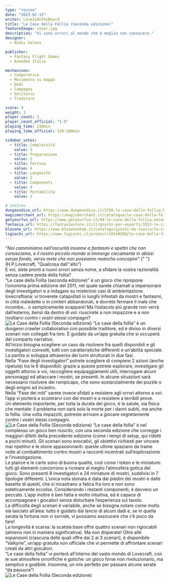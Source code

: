 ```yaml
---
type: "review"
date: "2023-02-13"
writer: LoveIsOnTheBoard
title: "Le Case della Follia (Seconda edizione)"
featureImage: cover.jpg
description: "Vi sono orrori al mondo che è meglio non conoscere."
designer:
  - Nikki Valens

publisher:
  - Fantasy Flight Games
  - Asmodee Italia

mechanisms:
  - Cooperativo
  - Movimento su mappa
  - Dadi
  - Campagna
  - Solitario
  - Traditore

score: 8
weight: 3
player_count: 3
player_count_official: "1-5"
playing_time: 210min
playing_time_official: 120-180min

sidebar_votes:
  - title: Complessità
    value: 3
  - title: Preparazione
    value: 2
  - title: Fortuna
    value: 4
  - title: Longevità
    value: 2
  - title: Componenti
    value: 4
  - title: Portabilità
    value: 2

# seelves
dungeondice_url: https://www.dungeondice.it/3758-le-case-della-follia.html
magicmerchant_url: https://magicmerchant.it/catalogue/le-case-della-follia-30140/
getyourfun_url: https://www.getyourfun.it/04-le-case-della-follia-seconda-edizione-giochi-da-tavolo-horror.html
fantasia_url: https://fantasiastore.it/it/giochi-per-esperti/3353-le-case-della-follia-seconda-edizione.html
blasone_url: https://www.blasoneshop.it/catalogo/giochi-da-tavolo/le-case-della-follia-2a-ed-42-3197
lsgiochi_url: https://www.lsgiochi.it/product/10149289/le-case-della-follia
---
```


<Setting>
  <em>
    “Noi camminiamo nell’oscurità insieme a fantasmi e spettri che non conosciamo, e il nostro piccolo mondo si immerge
    ciecamente in abissi senza fondo, verso mete che non possiamo neanche concepire”
  </em>{" "}
  (H.P.Lovecraft, "Qualcosa dall''alto")
  <br />
  E voi, siete pronti a nuovi orrori senza nome, a sfidare la vostra razionalità senza cadere preda della follia?
  <br />
  “Le case della Follia (seconda edizione)” è un gioco che ripropone l’omonima prima edizione del 2011, nel quale sarete
  chiamati a impersonare degli investigatori e a indagare su misteriosi casi di ambientazione lovecraftiana: vi
  troverete catapultati in luoghi infestati da mostri e fantasmi, in città maledette o in cimiteri abbandonati, e
  dovrete fermare il male che incombe… o semplicemente scappare! Ma l’ostacolo più grande non verrà dall’esterno, bensì
  da dentro di voi: riuscirete a non impazzire e a non rivoltarvi contro i vostri stessi compagni?&nbsp;
  <br />
</Setting>

<img src="./game1.jpg" alt="Le Case della Follia (Seconda edizione)" />

<Rules>
  “Le case della follia” è un dungeon crawler collaborativo con possibile traditore, ed è diviso in diversi scenari non
  collegati fra loro. È guidato da un’app gratuita che si occuperà del comparto narrativo. <br />
  All’inizio bisogna scegliere un caso da risolvere fra quelli disponibili e gli investigatori coinvolti, tutti con caratteristiche
  differenti e un’abilità speciale. La partita si sviluppa attraverso dei turni strutturati in due fasi.
  <br />
  Nella “Fase degli investigatori” potrete scegliere di compiere 2 azioni (anche ripetute) tra le 6 disponibili: grazie a
  queste potrete esplorare, investigare gli oggetti attorno a voi, raccogliere equipaggiamenti utili, interrogare alcuni
  personaggi ed attaccare i mostri, se presenti. In alcune situazioni sarà necessario risolvere dei rompicapo, che sono sostanzialmente
  dei puzzle o degli enigmi ad incastro.
  <br />
  Nella “Fase dei miti” sarete invece sfidati a resistere agli orrori attorno a voi: l’app vi porterà a scontrarvi con dei
  mostri e a resistere a terribili prove.
  <br />
  Un elemento importante, per tutta la durata del gioco, è la salute, sia fisica che mentale: il problema non sarà solo la
  morte per i danni subiti, ma anche la follia. Una volta impazziti, potreste arrivare a giocare segretamente contro i vostri
  stessi compagni.&nbsp;
  <br />
</Rules>

<img src="./game2.jpg" alt="Le Case della Follia (Seconda edizione)" />

<Feedback>
  “Le case della follia” è nel complesso un gioco ben riuscito, con una seconda edizione che corregge i maggiori difetti
  della precedente edizione (come i tempi di setup, qui ridotti a pochi minuti). Gli scenari sono evocativi, gli
  obiettivi richiesti per vincere mai ripetitivi e le storie appassionanti: queste ultime spaziano da trame volte al
  combattimento contro mostri a racconti incentrati sull’esplorazione e l’investigazione.
  <br />
  Le plance e le carte sono di buona qualità, così come i token e le miniature: tutti gli elementi concorrono a ricreare
  al meglio l’atmosfera gotica del gioco. Sono presenti 8 investigatori e 24 miniature di mostri, suddivisi in 7
  tipologie differenti. L’unica nota stonata è data dai piedini dei mostri e dalle basette di questi, che si incastrano
  a fatica fra loro e non sono esteticamente eccelse. Considerando i restanti componenti, è davvero un peccato. L’app
  inoltre è ben fatta e molto intuitiva, ed è capace di accompagnare i giocatori senza disturbare l’esperienza sul
  tavolo.
  <br />
  La difficoltà degli scenari è variabile, anche se bisogna notare come molto sia lasciato all’alea: tutto è guidato dal
  lancio di alcuni dadi e, se in quella serata la fortuna non vi sorride, vi possiamo assicurare che c’è poco da fare!
  <br />
  La longevità è scarsa: la scatola base offre quattro scenari non rigiocabili (almeno non in maniera significativa). Ma
  non disperate! Oltre alle espansioni (ciascuna delle quali offre dai 2 ai 3 scenari), è disponibile “Valkyrie”, un’app
  gratuita non ufficiale che vi permette di affrontare scenari creati da altri giocatori.
  <br />
  “Le case della follia” vi porterà all’interno del vasto mondo di Lovecraft, con le sue atmosfere orrorifiche e
  gotiche: un gioco forse non rivoluzionario, ma semplice e godibile. Insomma, un mix perfetto per passare alcune serate
  “da pauuura”!&nbsp;
  <br />
</Feedback>

<img src="./game3.jpg" alt="Le Case della Follia (Seconda edizione)" />
